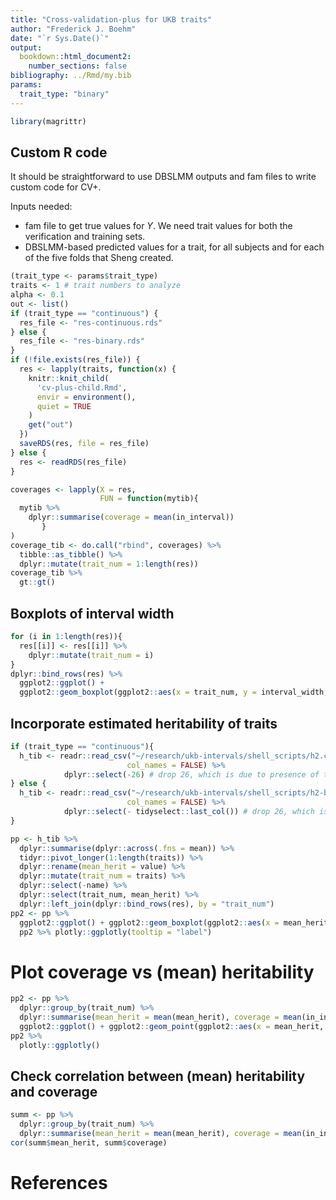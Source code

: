 ```yaml
---
title: "Cross-validation-plus for UKB traits"
author: "Frederick J. Boehm"
date: "`r Sys.Date()`"
output: 
  bookdown::html_document2:
    number_sections: false
bibliography: ../Rmd/my.bib
params:
  trait_type: "binary"
---
```


```r
library(magrittr)
```


## Custom R code

It should be straightforward to use DBSLMM outputs and fam files to write custom code for CV+.

Inputs needed: 

- fam file to get true values for $Y$. We need trait values for both the verification and training sets.    
- DBSLMM-based predicted values for a trait, for all subjects and for each of the five folds that Sheng created. 




```r
(trait_type <- params$trait_type)
traits <- 1 # trait numbers to analyze
alpha <- 0.1
out <- list()
if (trait_type == "continuous") {
  res_file <- "res-continuous.rds"
} else {
  res_file <- "res-binary.rds"
}
if (!file.exists(res_file)) {
  res <- lapply(traits, function(x) {
    knitr::knit_child(
      'cv-plus-child.Rmd', 
      envir = environment(), 
      quiet = TRUE
    )
    get("out")
  })
  saveRDS(res, file = res_file)
} else {
  res <- readRDS(res_file)
}
```

```r
coverages <- lapply(X = res, 
                    FUN = function(mytib){
  mytib %>%
    dplyr::summarise(coverage = mean(in_interval))
       }
)
coverage_tib <- do.call("rbind", coverages) %>%
  tibble::as_tibble() %>%
  dplyr::mutate(trait_num = 1:length(res))
coverage_tib %>%
  gt::gt()

```

## Boxplots of interval width

```r
for (i in 1:length(res)){
  res[[i]] <- res[[i]] %>%
    dplyr::mutate(trait_num = i)
}
dplyr::bind_rows(res) %>%
  ggplot2::ggplot() + 
  ggplot2::geom_boxplot(ggplot2::aes(x = trait_num, y = interval_width, group = trait_num))
```

## Incorporate estimated heritability of traits

```r
if (trait_type == "continuous"){
  h_tib <- readr::read_csv("~/research/ukb-intervals/shell_scripts/h2.csv", 
                          col_names = FALSE) %>% 
            dplyr::select(-26) # drop 26, which is due to presence of trailing commas
} else {
  h_tib <- readr::read_csv("~/research/ukb-intervals/shell_scripts/h2-binary.csv", 
                          col_names = FALSE) %>%
            dplyr::select(- tidyselect::last_col()) # drop 26, which is due to presence of trailing commas
}

pp <- h_tib %>% 
  dplyr::summarise(dplyr::across(.fns = mean)) %>%
  tidyr::pivot_longer(1:length(traits)) %>%
  dplyr::rename(mean_herit = value) %>%
  dplyr::mutate(trait_num = traits) %>%
  dplyr::select(-name) %>%
  dplyr::select(trait_num, mean_herit) %>%
  dplyr::left_join(dplyr::bind_rows(res), by = "trait_num") 
pp2 <- pp %>%
  ggplot2::ggplot() + ggplot2::geom_boxplot(ggplot2::aes(x = mean_herit, y = interval_width, group = trait_num, colour = as.factor(trait_num), label = trait_num), show.legend = FALSE)
  pp2 %>% plotly::ggplotly(tooltip = "label")
```


# Plot coverage vs (mean) heritability 

```r
pp2 <- pp %>%
  dplyr::group_by(trait_num) %>%
  dplyr::summarise(mean_herit = mean(mean_herit), coverage = mean(in_interval)) %>%
  ggplot2::ggplot() + ggplot2::geom_point(ggplot2::aes(x = mean_herit, y = coverage, colour = as.factor(trait_num))) 
pp2 %>%
  plotly::ggplotly()

```

## Check correlation between (mean) heritability and coverage


```r
summ <- pp %>%
  dplyr::group_by(trait_num) %>%
  dplyr::summarise(mean_herit = mean(mean_herit), coverage = mean(in_interval))
cor(summ$mean_herit, summ$coverage)
```


# References





